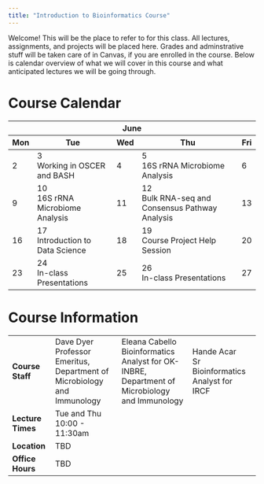 ```yaml
---
title: "Introduction to Bioinformatics Course"
---
```


Welcome! This will be the place to refer to for this class. All lectures, assignments, and projects will be placed here. Grades and adminstrative stuff will be taken care of in Canvas, if you are enrolled in the course. Below is calendar overview of what we will cover in this course and what anticipated lectures we will be going through.

# Course Calendar
```{=html}
<table>
  <thead>
    <tr>
      <th colspan="5" style="text-align: center;">June</th>
    </tr>
    <tr>
      <th style="text-align: center">Mon</th>
      <th style="text-align: center">Tue</th>
      <th style="text-align: center">Wed</th>
      <th style="text-align: center">Thu</th>
      <th style="text-align: center">Fri</th>
    </tr>
  </thead>
  <tbody>
    <tr>
    <td>2</td>
    <td>3<br>Working in OSCER and BASH</td>
    <td>4</td>
    <td>5<br>16S rRNA Microbiome Analysis</td>
    <td>6</td>
    </tr>
    <tr>
    <td>9</td>
    <td>10<br>16S rRNA Microbiome Analysis</td>
    <td>11</td>
    <td>12<br>Bulk RNA-seq and Consensus Pathway Analysis</td>
    <td>13</td>
    </tr>
    <tr>
    <td>16</td>
    <td>17<br>Introduction to Data Science</td>
    <td>18</td>
    <td>19<br>Course Project Help Session</td>
    <td>20</td>
    </tr>
    <tr>
    <td>23</td>
    <td>24<br>In-class Presentations</td>
    <td>25</td>
    <td>26<br>In-class Presentations</td>
    <td>27</td>
    </tr>
  </tbody>
</table>
```

# Course Information
```{=html}
<table border="0">
  <thead>
  </thead>
  <tbody>
    <tr>
    <td><b>Course Staff</b></td>
    <td>Dave Dyer<br>Professor Emeritus,<br>Department of Microbiology and Immunology</td>
    <td>Eleana Cabello<br>Bioinformatics Analyst for OK-INBRE,<br>Department of Microbiology and Immunology</td>
    <td>Hande Acar<br>Sr Bioinformatics Analyst for IRCF</td>
    </tr>
    <tr>
    <td><b>Lecture Times</b></td>
    <td>Tue and Thu<br>10:00 - 11:30am</td>
    </tr>
    <tr>
    <td><b>Location</b></td>
    <td>TBD</td>
    </tr>
    <tr>
    <td><b>Office Hours</b></td>
    <td>TBD</td>
    </tr>
  </tbody>
</table>
```